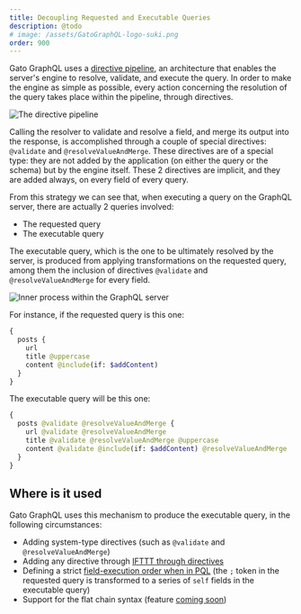 ```yaml
---
title: Decoupling Requested and Executable Queries
description: @todo
# image: /assets/GatoGraphQL-logo-suki.png
order: 900
---
```


Gato GraphQL uses a [directive pipeline](directive-pipeline.html), an architecture that enables the server's engine to resolve, validate, and execute the query. In order to make the engine as simple as possible, every action concerning the resolution of the query takes place within the pipeline, through directives.

![The directive pipeline](/images/multiple-fields-slot-directive-pipeline.png)

Calling the resolver to validate and resolve a field, and merge its output into the response, is accomplished through a couple of special directives: `@validate` and `@resolveValueAndMerge`. These directives are of a special type: they are not added by the application (on either the query or the schema) but by the engine itself. These 2 directives are implicit, and they are added always, on every field of every query.

From this strategy we can see that, when executing a query on the GraphQL server, there are actually 2 queries involved:

- The requested query
- The executable query

The executable query, which is the one to be ultimately resolved by the server, is produced from applying transformations on the requested query, among them the inclusion of directives `@validate` and `@resolveValueAndMerge` for every field.

![Inner process within the GraphQL server](/images/graphql-server-inner-process.png)

For instance, if the requested query is this one:

```graphql
{
  posts {
    url
    title @uppercase
    content @include(if: $addContent)
  }
}
```

The executable query will be this one:

```graphql
{
  posts @validate @resolveValueAndMerge {
    url @validate @resolveValueAndMerge
    title @validate @resolveValueAndMerge @uppercase
    content @validate @include(if: $addContent) @resolveValueAndMerge
  }
}
```

## Where is it used

Gato GraphQL uses this mechanism to produce the executable query, in the following circumstances:

- Adding system-type directives (such as `@validate` and `@resolveValueAndMerge`)
- Adding any directive through [IFTTT through directives](../dynamic-schema/ifttt-through-directives.html)
- Defining a strict [field-execution order when in PQL](../extended/pql-defining-field-resolution-order.html) (the `;` token in the requested query is transformed to a series of `self` fields in the executable query)
- Support for the flat chain syntax (feature [coming soon](https://github.com/GatoGraphQL/GatoGraphQL/issues/213))

